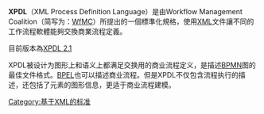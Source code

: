 '''XPDL'''（XML Process Definition Language）是由Workflow Management Coalition（简写为：[[WfMC|WfMC]]）所提出的一個標準化規格，使用[[XML|XML]]文件讓不同的工作流程軟體能夠交換商業流程定義。

目前版本為[http://www.wfmc.org/standards/XPDL.htm XPDL 2.1] {{Wayback|url=http://www.wfmc.org/standards/XPDL.htm |date=20210415142819 }}

XPDL被设计为图形上和语义上都满足交换用的商业流程定义，是描述[[BPMN|BPMN]]图的最佳文件格式。[[BPEL|BPEL]]也可以描述商业流程。但是XPDL不仅包含流程执行的描述，还包括了元素的图形信息，更适于商业流程建模。
{{Compu-soft-stub}}

[[Category:基于XML的标准|Category:基于XML的标准]]